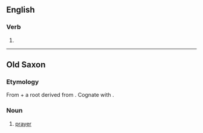 {{also|ġibed}}

==English==

===Verb===
{{head|en|verb form}}

# {{en-past of|gibe}}

----

==Old Saxon==

===Etymology===
From {{m|osx|gi-}} + a root derived from {{etyl|gem-pro|osx}} {{m|gem-pro|*bedą}}. Cognate with {{cog|ang|gebed}}.

===Noun===
{{osx-noun|g=n}}

# [[prayer]]
